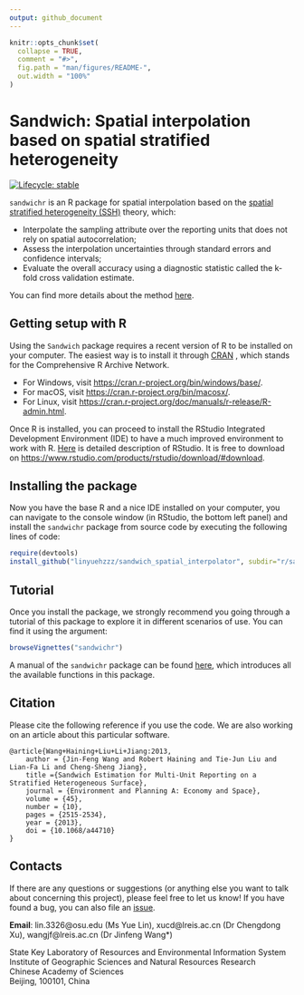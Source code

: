 ```yaml
---
output: github_document
---
```


<!-- README.md is generated from README.Rmd. Please edit that file -->

```r
knitr::opts_chunk$set(
  collapse = TRUE,
  comment = "#>",
  fig.path = "man/figures/README-",
  out.width = "100%"
)
```

# Sandwich: Spatial interpolation based on spatial stratified heterogeneity

<!-- badges: start -->
[![Lifecycle: stable](https://img.shields.io/badge/lifecycle-stable-brightgreen.svg)](https://lifecycle.r-lib.org/articles/stages.html#stable)
<!-- [![R-CMD-check](https://github.com/linyuehzzz/sandwich_spatial_interpolator/workflows/R-CMD-check/badge.svg)](https://github.com/linyuehzzz/sandwich_spatial_interpolator/actions) -->
<!-- badges: end -->

`sandwichr` is an R package for spatial interpolation based on the [spatial stratified heterogeneity (SSH)](http://www.geodetector.cn/) theory, which:

- Interpolate the sampling attribute over the reporting units that does not rely on spatial autocorrelation;
- Assess the interpolation uncertainties through standard errors and confidence intervals;
- Evaluate the overall accuracy using a diagnostic statistic called the k-fold cross validation estimate.


You can find more details about the method [here](https://journals.sagepub.com/doi/10.1068/a44710). 

## Getting setup with R
Using the `Sandwich` package requires a recent version of R to be installed on your computer. The easiest way is to install it through [CRAN](https://cran.r-project.org/) , which stands for the Comprehensive R Archive Network.

- For Windows, visit <https://cran.r-project.org/bin/windows/base/>.
- For macOS, visit <https://cran.r-project.org/bin/macosx/>.
- For Linux, visit <https://cran.r-project.org/doc/manuals/r-release/R-admin.html>.


Once R is installed, you can proceed to install the RStudio Integrated Development Environment (IDE) to have a much improved environment to work with R. [Here](https://www.rstudio.com/products/rstudio/) is detailed description of RStudio. It is free to download on <https://www.rstudio.com/products/rstudio/download/#download>.


## Installing the package
Now you have the base R and a nice IDE installed on your computer, you can navigate to the console window (in RStudio, the bottom left panel) and install the `sandwichr` package from source code by executing the following lines of code:
``` r
require(devtools)
install_github("linyuehzzz/sandwich_spatial_interpolator", subdir="r/sandwichr", build_vignettes = TRUE)
```

## Tutorial
Once you install the package, we strongly recommend you going through a tutorial of this package to explore it in different scenarios of use. You can find it using the argument:
```r
browseVignettes("sandwichr")
```
A manual of the `sandwichr` package can be found [here](https://github.com/linyuehzzz/sandwich_spatial_interpolator/blob/master/r/sandwichr_1.0.0.pdf), which introduces all the available functions in this package.


## Citation
Please cite the following reference if you use the code. We are also working on an article about this particular software.
```
@article{Wang+Haining+Liu+Li+Jiang:2013,
    author = {Jin-Feng Wang and Robert Haining and Tie-Jun Liu and Lian-Fa Li and Cheng-Sheng Jiang},
    title ={Sandwich Estimation for Multi-Unit Reporting on a Stratified Heterogeneous Surface},
    journal = {Environment and Planning A: Economy and Space},
    volume = {45},
    number = {10},
    pages = {2515-2534},
    year = {2013},
    doi = {10.1068/a44710}
}
```

## Contacts
If there are any questions or suggestions (or anything else you want to talk about concerning this project), please feel free to let us know! If you have found a bug, you can also file an [issue](https://github.com/linyuehzzz/sandwich_spatial_interpolator/issues).

**Email**: lin.3326\@osu.edu (Ms Yue Lin), xucd\@lreis.ac.cn (Dr Chengdong Xu), wangjf\@lreis.ac.cn (Dr Jinfeng Wang*)

State Key Laboratory of Resources and Environmental Information System  
Institute of Geographic Sciences and Natural Resources Research  
Chinese Academy of Sciences  
Beijing, 100101, China



